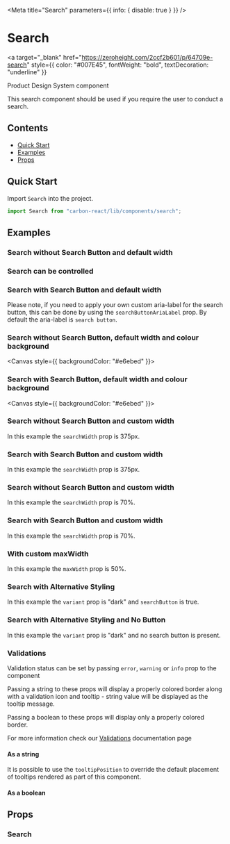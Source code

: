 


<Meta title="Search" parameters={{ info: { disable: true } }} />

# Search

<a
  target="_blank"
  href="https://zeroheight.com/2ccf2b601/p/64709e-search"
  style={{ color: "#007E45", fontWeight: "bold", textDecoration: "underline" }}
>
  Product Design System component
</a>

This search component should be used if you require the user to conduct a search.

## Contents

- [Quick Start](#quick-start)
- [Examples](#examples)
- [Props](#props)

## Quick Start

Import `Search` into the project.

```javascript
import Search from "carbon-react/lib/components/search";
```

## Examples

### Search without Search Button and default width

<Canvas>
  <Story name="default" story={stories.Default} />
</Canvas>

### Search can be controlled

<Canvas>
  <Story name="controlled" story={stories.Controlled} />
</Canvas>

### Search with Search Button and default width

Please note, if you need to apply your own custom aria-label for the search button, this can be done by using the `searchButtonAriaLabel` prop. By default the aria-label is `search button`.

<Canvas>
  <Story name="with SearchButton" story={stories.WithSearchButton} />
</Canvas>

### Search without Search Button, default width and colour background

<Canvas style={{ backgroundColor: "#e6ebed" }}>
  <Story
    name="default with colour background"
    story={stories.DefaultWithColourBackground}
  />
</Canvas>

### Search with Search Button, default width and colour background

<Canvas style={{ backgroundColor: "#e6ebed" }}>
  <Story
    name="with SearchButton and colour background"
    story={stories.WithSearchButtonAndColourBackground}
  />
</Canvas>

### Search without Search Button and custom width

In this example the `searchWidth` prop is 375px.

<Canvas>
  <Story name="custom Width using px" story={stories.CustomWidthUsingPx} />
</Canvas>

### Search with Search Button and custom width

In this example the `searchWidth` prop is 375px.

<Canvas>
  <Story
    name="with SearchButton and Custom Width using px"
    story={stories.WithSearchButtonAndCustomWidthUsingPx}
  />
</Canvas>

### Search without Search Button and custom width

In this example the `searchWidth` prop is 70%.

<Canvas>
  <Story
    name="custom Width using %"
    story={stories.CustomWidthUsingPercentage}
  />
</Canvas>

### Search with Search Button and custom width

In this example the `searchWidth` prop is 70%.

<Canvas>
  <Story
    name="with SearchButton and Custom Width using %"
    story={stories.WithSearchButtonAndCustomWidthUsingPercentage}
  />
</Canvas>

### With custom maxWidth

In this example the `maxWidth` prop is 50%.

<Canvas>
  <Story name="with custom maxWidth" story={stories.WithCustomMaxWidth} />
</Canvas>

### Search with Alternative Styling

In this example the `variant` prop is "dark" and `searchButton` is true.

<Canvas>
  <Story name="with Alt Styling" story={stories.WithAltStyling} />
</Canvas>

### Search with Alternative Styling and No Button

In this example the `variant` prop is "dark" and no search button is present.

<Canvas>
  <Story
    name="with Alt Styling and no button"
    story={stories.WithAltStylingAndNoButton}
  />
</Canvas>

### Validations

Validation status can be set by passing `error`, `warning` or `info` prop to the component

Passing a string to these props will display a properly colored border along with a validation icon and tooltip - string value will be displayed as the tooltip message.

Passing a boolean to these props will display only a properly colored border.

For more information check our [Validations](?path=/docs/documentation-validations--page "Validations") documentation page

#### As a string

<Canvas>
  <Story
    name="validations - string - component"
    story={stories.ValidationsStringComponent}
  />
</Canvas>

It is possible to use the `tooltipPosition` to override the default placement of tooltips rendered as part of this component.

<Canvas>
  <Story
    name="validations - string - with tooltipPosition overriden - component"
    story={stories.ValidationsStringWithTooltipPositionOverridenComponent}
  />
</Canvas>

#### As a boolean

<Canvas>
  <Story name="validations - boolean" story={stories.ValidationsBoolean} />
</Canvas>

## Props

### Search

<StyledSystemProps of={Search} noHeader margin />
